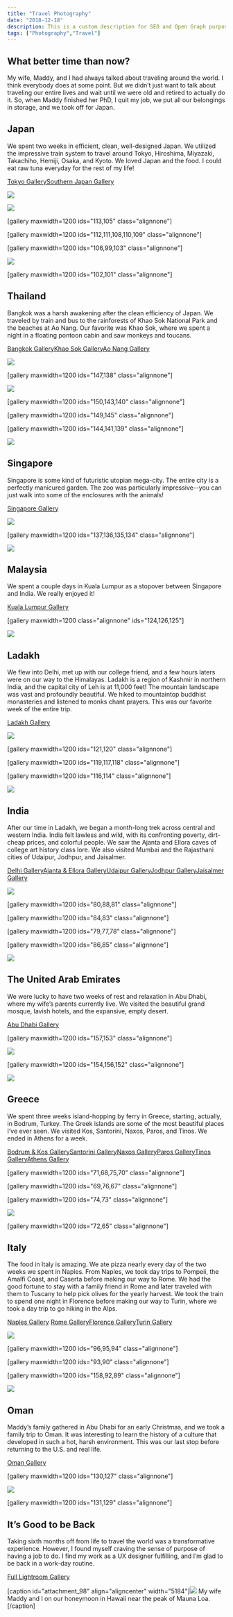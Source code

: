 ```yaml
---
title: "Travel Photography"
date: "2018-12-18"
description: This is a custom description for SEO and Open Graph purposes, rather than the default generated excerpt. Simply add a description field to the frontmatter.
tags: ["Photography","Travel"]
---
```



## What better time than now?

My wife, Maddy, and I had always talked about traveling around the world. I think everybody does at some point. But we didn’t just want to talk about traveling our entire lives and wait until we were old and retired to actually do it. So, when Maddy finished her PhD, I quit my job, we put all our belongings in storage, and we took off for Japan.

## Japan

We spent two weeks in efficient, clean, well-designed Japan. We utilized the impressive train system to travel around Tokyo, Hiroshima, Miyazaki, Takachiho, Hemiji, Osaka, and Kyoto. We loved Japan and the food. I could eat raw tuna everyday for the rest of my life!

[Tokyo Gallery](https://adobe.ly/2Gotu7K)[Southern Japan Gallery](https://adobe.ly/2Sqm7Tt)

![](../../../lfs-media/James-Bradford-Travel-Photo-Japan-2.jpg)

![](../../../lfs-media/James-Bradford-Travel-Photo-Japan-9.jpg)

\[gallery maxwidth=1200 ids="113,105" class="alignnone"\]

\[gallery maxwidth=1200 ids="112,111,108,110,109" class="alignnone"\]

\[gallery maxwidth=1200 ids="106,99,103" class="alignnone"\]

![](../../../lfs-media/James-Bradford-Travel-Photo-Japan-6.jpg)

\[gallery maxwidth=1200 ids="102,101" class="alignnone"\]

## Thailand

Bangkok was a harsh awakening after the clean efficiency of Japan. We traveled by train and bus to the rainforests of Khao Sok National Park and the beaches at Ao Nang. Our favorite was Khao Sok, where we spent a night in a floating pontoon cabin and saw monkeys and toucans.

[Bangkok Gallery](https://adobe.ly/2Gnv1e0)[Khao Sok Gallery](https://adobe.ly/2GjKD2l)[Ao Nang Gallery](https://adobe.ly/2GnhALi)

![](../../../lfs-media/James-Bradford-Travel-Photo-Thailand-5.jpg)

\[gallery maxwidth=1200 ids="147,138" class="alignnone"\]

![](../../../lfs-media/James-Bradford-Travel-Photo-Thailand-9.jpg)

\[gallery maxwidth=1200 ids="150,143,140" class="alignnone"\]

\[gallery maxwidth=1200 ids="149,145" class="alignnone"\]

\[gallery maxwidth=1200 ids="144,141,139" class="alignnone"\]

![](../../../lfs-media/James-Bradford-Travel-Photo-Thailand-11.jpg)

## Singapore

Singapore is some kind of futuristic utopian mega-city. The entire city is a perfectly manicured garden. The zoo was particularly impressive--you can just walk into some of the enclosures with the animals!

[Singapore Gallery](https://adobe.ly/2SpQDNn)

![](../../../lfs-media/James-Bradford-Travel-Photo-Singapore-1.jpg)

\[gallery maxwidth=1200 ids="137,136,135,134" class="alignnone"\]

![](../../../lfs-media/James-Bradford-Travel-Photo-Singapore-2.jpg)

## Malaysia

We spent a couple days in Kuala Lumpur as a stopover between Singapore and India. We really enjoyed it!

[Kuala Lumpur Gallery](https://adobe.ly/2Sr7sr3)

\[gallery maxwidth=1200 class="alignnone" ids="124,126,125"\]

![](../../../lfs-media/James-Bradford-Travel-Photo-Malaysia-1.jpg)

## Ladakh

We flew into Delhi, met up with our college friend, and a few hours laters were on our way to the Himalayas. Ladakh is a region of Kashmir in northern India, and the capital city of Leh is at 11,000 feet! The mountain landscape was vast and profoundly beautiful. We hiked to mountaintop buddhist monasteries and listened to monks chant prayers. This was our favorite week of the entire trip.

[Ladakh Gallery](https://adobe.ly/2SxPXFX)

![](../../../lfs-media/James-Bradford-Travel-Photo-Ledakh-9.jpg)

\[gallery maxwidth=1200 ids="121,120" class="alignnone"\]

\[gallery maxwidth=1200 ids="119,117,118" class="alignnone"\]

\[gallery maxwidth=1200 ids="116,114" class="alignnone"\]

![](../../../lfs-media/James-Bradford-Travel-Photo-Ledakh-2.jpg)

## India

After our time in Ladakh, we began a month-long trek across central and western India. India felt lawless and wild, with its confronting poverty, dirt-cheap prices, and colorful people. We saw the Ajanta and Ellora caves of college art history class lore. We also visited Mumbai and the Rajasthani cities of Udaipur, Jodhpur, and Jaisalmer.

[Delhi Gallery](https://adobe.ly/2Sr7qzr)[Ajanta & Ellora Gallery](https://adobe.ly/2Sr7qzr)[Udaipur Gallery](https://adobe.ly/2SmTFlD)[Jodhpur Gallery](https://adobe.ly/2Gmo2lz)[Jaisalmer Gallery](https://adobe.ly/2GkYLIw)

![](../../../lfs-media/James-Bradford-Travel-Photo-India-Jaisalmer-Lake.jpg)

\[gallery maxwidth=1200 ids="80,88,81" class="alignnone"\]

\[gallery maxwidth=1200 ids="84,83" class="alignnone"\]

\[gallery maxwidth=1200 ids="79,77,78" class="alignnone"\]

\[gallery maxwidth=1200 ids="86,85" class="alignnone"\]

![](../../../lfs-media/James-Bradford-Travel-Photo-India-Udaipur-Sunset.jpg)

## The United Arab Emirates

We were lucky to have two weeks of rest and relaxation in Abu Dhabi, where my wife’s parents currently live. We visited the beautiful grand mosque, lavish hotels, and the expansive, empty desert.

[Abu Dhabi Gallery](https://adobe.ly/2SmOX7m)

\[gallery maxwidth=1200 ids="157,153" class="alignnone"\]

![](../../../lfs-media/James-Bradford-Travel-Photo-UAE-5.jpg)

\[gallery maxwidth=1200 ids="154,156,152" class="alignnone"\]

![](../../../lfs-media/James-Bradford-Travel-Photo-UAE-1.jpg)

## Greece

We spent three weeks island-hopping by ferry in Greece, starting, actually, in Bodrum, Turkey. The Greek islands are some of the most beautiful places I’ve ever seen. We visited Kos, Santorini, Naxos, Paros, and Tinos. We ended in Athens for a week.

[Bodrum & Kos Gallery](https://adobe.ly/2GnuCs0)[Santorini Gallery](https://adobe.ly/2GmnD2x)[Naxos Gallery](https://adobe.ly/2GmnxrH)[Paros Gallery](https://adobe.ly/2SpugYq)[Tinos Gallery](https://adobe.ly/2SuKFuA)[Athens Gallery](https://adobe.ly/2SmOTEE)

\[gallery maxwidth=1200 ids="71,68,75,70" class="alignnone"\]

\[gallery maxwidth=1200 ids="69,76,67" class="alignnone"\]

\[gallery maxwidth=1200 ids="74,73" class="alignnone"\]

![](../../../lfs-media/James-Bradford-Travel-Photo-Greece-Acropolis-Sunrise.jpg)

\[gallery maxwidth=1200 ids="72,65" class="alignnone"\]

## Italy

The food in Italy is amazing. We ate pizza nearly every day of the two weeks we spent in Naples. From Naples, we took day trips to Pompeii, the Amalfi Coast, and Caserta before making our way to Rome. We had the good fortune to stay with a family friend in Rome and later traveled with them to Tuscany to help pick olives for the yearly harvest. We took the train to spend one night in Florence before making our way to Turin, where we took a day trip to go hiking in the Alps.

[Naples Gallery](https://adobe.ly/2SmOP7S) [Rome Gallery](https://adobe.ly/2Sr6Z8h)[Florence Gallery](https://adobe.ly/2GlpyEE)[Turin Gallery](https://adobe.ly/2GpLCxJ)

![](../../../lfs-media/James-Bradford-Travel-Photo-Italy-10.jpg)

\[gallery maxwidth=1200 ids="96,95,94" class="alignnone"\]

\[gallery maxwidth=1200 ids="93,90" class="alignnone"\]

\[gallery maxwidth=1200 ids="158,92,89" class="alignnone"\]

![](../../../lfs-media/James-Bradford-Travel-Photo-Italy-3.jpg)

## Oman

Maddy’s family gathered in Abu Dhabi for an early Christmas, and we took a family trip to Oman. It was interesting to learn the history of a culture that developed in such a hot, harsh environment. This was our last stop before returning to the U.S. and real life.

[Oman Gallery](https://adobe.ly/2SmOxhi)

\[gallery maxwidth=1200 ids="130,127" class="alignnone"\]

![](../../../lfs-media/James-Bradford-Travel-Photo-Oman-2.jpg)

\[gallery maxwidth=1200 ids="131,129" class="alignnone"\]

## It’s Good to be Back

Taking sixth months off from life to travel the world was a transformative experience. However, I found myself craving the sense of purpose of having a job to do. I find my work as a UX designer fulfilling, and I’m glad to be back in a work-day routine.

[Full Lightroom Gallery](https://lightroom.adobe.com/gallery/2de9ff03734e438d9982ba2b3ad4b5b8)

\[caption id="attachment\_98" align="aligncenter" width="5184"\]![](../../../lfs-media/James-and-Maddy-Mauna-Loa-Hawaii.jpg) My wife Maddy and I on our honeymoon in Hawaii near the peak of Mauna Loa.\[/caption\]
